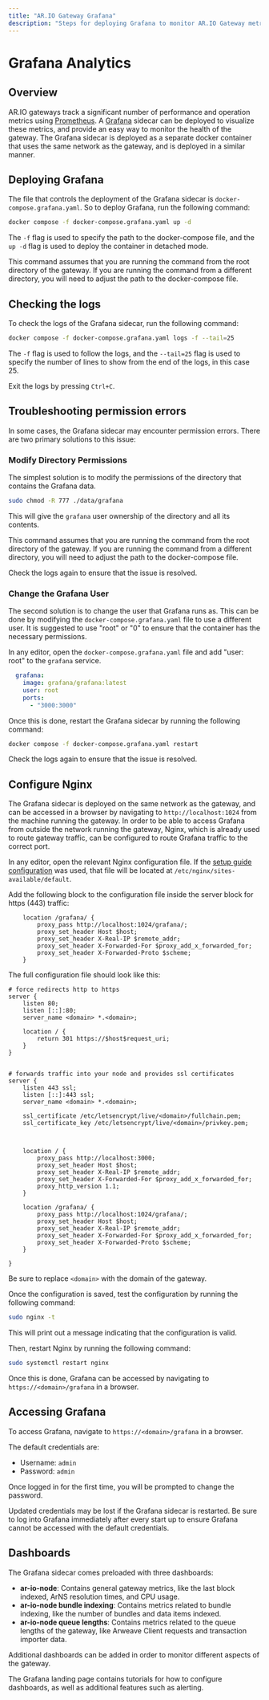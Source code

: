 ```yaml
---
title: "AR.IO Gateway Grafana"
description: "Steps for deploying Grafana to monitor AR.IO Gateway metrics."
---
```



# Grafana Analytics

## Overview

AR.IO gateways track a significant number of performance and operation metrics using [Prometheus](https://prometheus.io/). 
A [Grafana](https://grafana.com/) sidecar can be deployed to visualize these metrics, and provide an easy way to monitor the health of the gateway.
The Grafana sidecar is deployed as a separate docker container that uses the same network as the gateway, and is deployed in a similar manner.

## Deploying Grafana

The file that controls the deployment of the Grafana sidecar is `docker-compose.grafana.yaml`. So to deploy Grafana, run the following command:

```bash
docker compose -f docker-compose.grafana.yaml up -d
```

The `-f` flag is used to specify the path to the docker-compose file, and the `up -d` flag is used to deploy the container in detached mode.

<Tip title="Terminal Location">This command assumes that you are running the command from the root directory of the gateway. If you are running the command from a different directory, you will need to adjust the path to the docker-compose file.</Tip>

## Checking the logs

To check the logs of the Grafana sidecar, run the following command:

```bash
docker compose -f docker-compose.grafana.yaml logs -f --tail=25
```

The `-f` flag is used to follow the logs, and the `--tail=25` flag is used to specify the number of lines to show from the end of the logs, in this case 25.

Exit the logs by pressing `Ctrl+C`.

## Troubleshooting permission errors

In some cases, the Grafana sidecar may encounter permission errors. There are two primary solutions to this issue:

### Modify Directory Permissions

The simplest solution is to modify the permissions of the directory that contains the Grafana data.

```bash
sudo chmod -R 777 ./data/grafana
```

This will give the `grafana` user ownership of the directory and all its contents.

<Tip title="Terminal Location">This command assumes that you are running the command from the root directory of the gateway. If you are running the command from a different directory, you will need to adjust the path to the docker-compose file.</Tip>

Check the logs again to ensure that the issue is resolved.

### Change the Grafana User

The second solution is to change the user that Grafana runs as. This can be done by modifying the `docker-compose.grafana.yaml` file to use a different user. It is suggested to use "root" or "0" to ensure that the container has the necessary permissions.

In any editor, open the `docker-compose.grafana.yaml` file and add "user: root" to the `grafana` service.

```yaml
  grafana:
    image: grafana/grafana:latest
    user: root
    ports:
      - "3000:3000"
```

Once this is done, restart the Grafana sidecar by running the following command:

```bash
docker compose -f docker-compose.grafana.yaml restart
```
Check the logs again to ensure that the issue is resolved.

## Configure Nginx

The Grafana sidecar is deployed on the same network as the gateway, and can be accessed in a browser by navigating to `http://localhost:1024` from the machine running the gateway.
In order to be able to access Grafana from outside the network running the gateway, Nginx, which is already used to route gateway traffic, can be configured to route Grafana traffic to the correct port.

In any editor, open the relevant Nginx configuration file. If the [setup guide configuration](/gateways/linux-setup#set-up-networking) was used, that file will be located at `/etc/nginx/sites-available/default`.

Add the following block to the configuration file inside the server block for https (443) traffic:

```nginx
    location /grafana/ {
        proxy_pass http://localhost:1024/grafana/;
        proxy_set_header Host $host;
        proxy_set_header X-Real-IP $remote_addr;
        proxy_set_header X-Forwarded-For $proxy_add_x_forwarded_for;
        proxy_set_header X-Forwarded-Proto $scheme;
    }
```

The full configuration file should look like this:

```nginx
# force redirects http to https
server {
    listen 80;
    listen [::]:80;
    server_name <domain> *.<domain>;

    location / {
        return 301 https://$host$request_uri;
    }
}


# forwards traffic into your node and provides ssl certificates
server {
    listen 443 ssl;
    listen [::]:443 ssl;
    server_name <domain> *.<domain>;

    ssl_certificate /etc/letsencrypt/live/<domain>/fullchain.pem;
    ssl_certificate_key /etc/letsencrypt/live/<domain>/privkey.pem;



    location / {
        proxy_pass http://localhost:3000;
        proxy_set_header Host $host;
        proxy_set_header X-Real-IP $remote_addr;
        proxy_set_header X-Forwarded-For $proxy_add_x_forwarded_for;
        proxy_http_version 1.1;
    }

    location /grafana/ {
        proxy_pass http://localhost:1024/grafana/;
        proxy_set_header Host $host;
        proxy_set_header X-Real-IP $remote_addr;
        proxy_set_header X-Forwarded-For $proxy_add_x_forwarded_for;
        proxy_set_header X-Forwarded-Proto $scheme;
    }

}

```

Be sure to replace `<domain>` with the domain of the gateway.

Once the configuration is saved, test the configuration by running the following command:

```bash
sudo nginx -t
```

This will print out a message indicating that the configuration is valid.

Then, restart Nginx by running the following command:

```bash
sudo systemctl restart nginx
```

Once this is done, Grafana can be accessed by navigating to `https://<domain>/grafana` in a browser.

## Accessing Grafana

To access Grafana, navigate to `https://<domain>/grafana` in a browser.

The default credentials are:

- Username: `admin`
- Password: `admin`

Once logged in for the first time, you will be prompted to change the password.

<Tip title="Credential Reset">Updated credentials may be lost if the Grafana sidecar is restarted. Be sure to log into Grafana immediately after every start up to ensure Grafana cannot be accessed with the default credentials.</Tip>

## Dashboards

The Grafana sidecar comes preloaded with three dashboards:

- **ar-io-node**: Contains general gateway metrics, like the last block indexed, ArNS resolution times, and CPU usage.
- **ar-io-node bundle indexing**: Contains metrics related to bundle indexing, like the number of bundles and data items indexed.
- **ar-io-node queue lengths**: Contains metrics related to the queue lengths of the gateway, like Arweave Client requests and transaction importer data.

Additional dashboards can be added in order to monitor different aspects of the gateway.

The Grafana landing page contains tutorials for how to configure dashboards, as well as additional features such as alerting.
